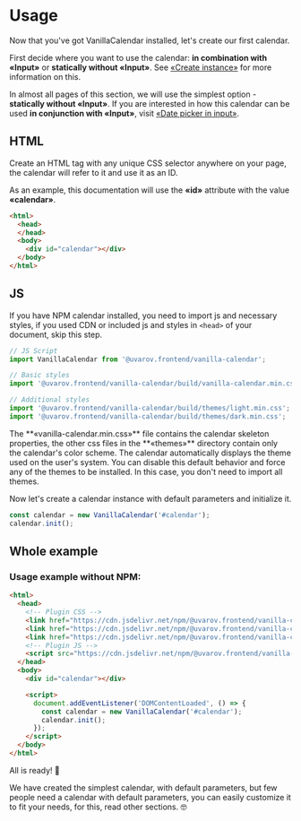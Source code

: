 # Usage

Now that you've got VanillaCalendar installed, let's create our first calendar.

First decide where you want to use the calendar: **in combination with «Input»** or **statically without «Input»**.
See <a href="/docs/reference/main/create-an-instance">«Create instance»</a> for more information on this.

In almost all pages of this section, we will use the simplest option - **statically without «Input»**.
If you are interested in how this calendar can be used **in conjunction with «Input»**, visit <a href="/docs/learn/additional-features/date-picker-in-input">«Date picker in input»</a>.

## HTML

Create an HTML tag with any unique CSS selector anywhere on your page, the calendar will refer to it and use it as an ID.

As an example, this documentation will use the **«id»** attribute with the value **«calendar»**.

```html
<html>
  <head>
  </head>
  <body>
    <div id="calendar"></div>
  </body>
</html>
```

## JS
If you have NPM calendar installed, you need to import js and necessary styles, if you used CDN or included js and styles in `<head>` of your document, skip this step.

```js
// JS Script
import VanillaCalendar from '@uvarov.frontend/vanilla-calendar';

// Basic styles
import '@uvarov.frontend/vanilla-calendar/build/vanilla-calendar.min.css';

// Additional styles
import '@uvarov.frontend/vanilla-calendar/build/themes/light.min.css';
import '@uvarov.frontend/vanilla-calendar/build/themes/dark.min.css';
```

<Info>
  The **«vanilla-calendar.min.css»** file contains the calendar skeleton properties, the other css files in the **«themes»** directory contain only the calendar's color scheme.
</Info>

<Info>
  The calendar automatically displays the theme used on the user's system.
  You can disable this default behavior and force any of the themes to be installed. In this case, you don't need to import all themes.
</Info>

Now let's create a calendar instance with default parameters and initialize it.

```js
const calendar = new VanillaCalendar('#calendar');
calendar.init();
```

## Whole example

<Sandbox example="try-vanilla-calendar" />

### Usage example without NPM:

```html
<html>
  <head>
    <!-- Plugin CSS -->
    <link href="https://cdn.jsdelivr.net/npm/@uvarov.frontend/vanilla-calendar/build/vanilla-calendar.min.css" rel="stylesheet">
    <link href="https://cdn.jsdelivr.net/npm/@uvarov.frontend/vanilla-calendar/build/themes/light.min.css" rel="stylesheet">
    <link href="https://cdn.jsdelivr.net/npm/@uvarov.frontend/vanilla-calendar/build/themes/dark.min.css" rel="stylesheet">
    <!-- Plugin JS -->
    <script src="https://cdn.jsdelivr.net/npm/@uvarov.frontend/vanilla-calendar/build/vanilla-calendar.min.js" defer></script>
  </head>
  <body>
    <div id="calendar"></div>

    <script>
      document.addEventListener('DOMContentLoaded', () => {
        const calendar = new VanillaCalendar('#calendar');
        calendar.init();
      });
    </script>
  </body>
</html>
```

All is ready! 🎉

We have created the simplest calendar, with default parameters, but few people need a calendar with default parameters, you can easily customize it to fit your needs, for this, read other sections. 🤓
